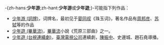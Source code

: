 -{zh-hans:'''少年游''';zh-hant:'''少年游'''或'''少年遊''';}-可能指下列作品：
*[[少年游_(詞牌)|少年游 (詞牌)]]，词牌名，最初见于[[晏殊|晏同叔]]《珠玉词》，著名作品有[[周邦彦|周邦彦]]、[[苏轼|苏轼]]等的作品
*[[少年遊_(畢華流)|少年遊 (畢華流)]]，[[畢華流|畢華流]]小說《荒原三部曲》之一。
*[[少年遊_(台視連續劇)|少年遊 (台視連續劇)]]，[[臺灣電視公司|臺灣電視公司]]連續劇，[[陳振中|陳振中]]、史邊城、趙石堯導播。

{{disambig|Cat=三字中國相關消歧義}}